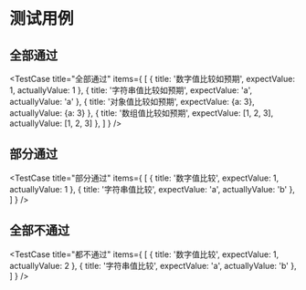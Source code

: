 
# 测试用例
## 全部通过
<TestCase
  title="全部通过"
  items={
    [
      {
        title: '数字值比较如预期',
        expectValue: 1,
        actuallyValue: 1
      },
      {
        title: '字符串值比较如预期',
        expectValue: 'a',
        actuallyValue: 'a'
      },
      {
        title: '对象值比较如预期',
        expectValue: {a: 3},
        actuallyValue: {a: 3}
      },
      {
        title: '数组值比较如预期',
        expectValue: [1, 2, 3],
        actuallyValue: [1, 2, 3]
      },
    ]
  }
/>

## 部分通过
<TestCase
  title="部分通过"
  items={
    [
      {
        title: '数字值比较',
        expectValue: 1,
        actuallyValue: 1
      },
      {
        title: '字符串值比较',
        expectValue: 'a',
        actuallyValue: 'b'
      },
    ]
  }
/>

## 全部不通过
<TestCase
  title="都不通过"
  items={
    [
      {
        title: '数字值比较',
        expectValue: 1,
        actuallyValue: 2
      },
      {
        title: '字符串值比较',
        expectValue: 'a',
        actuallyValue: 'b'
      },
    ]
  }
/>